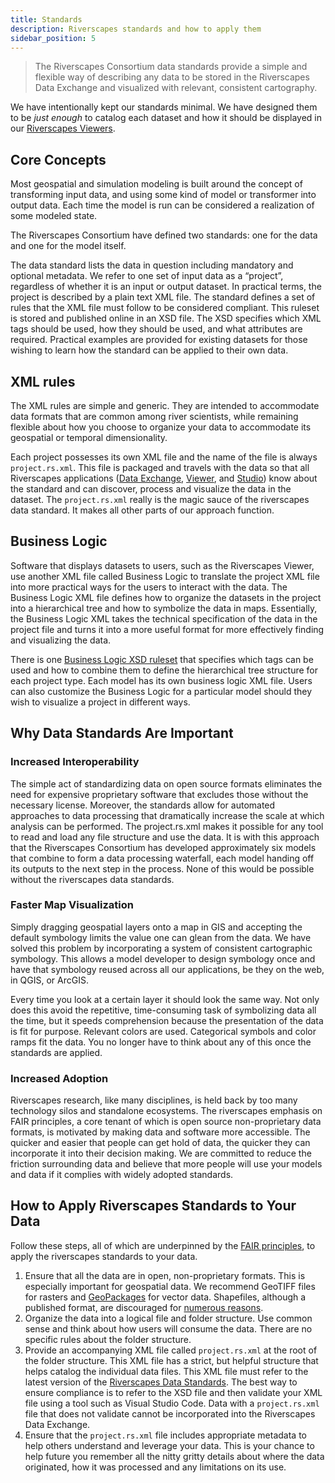 ```yaml
---
title: Standards
description: Riverscapes standards and how to apply them
sidebar_position: 5
---
```


> The Riverscapes Consortium data standards provide a simple and flexible way of describing any data to be stored in the Riverscapes Data Exchange and visualized with relevant, consistent cartography.

We have intentionally kept our standards minimal. We have designed them to be *just enough* to catalog each dataset and how it should be displayed in our [Riverscapes Viewers](https://viewer.riverscapes.net/).

## Core Concepts

Most geospatial and simulation modeling is built around the concept of transforming input data, and using some kind of model or transformer into output data. Each time the model is run can be considered a realization of some modeled state.

The Riverscapes Consortium have defined two standards: one for the data and one for the model itself.

The data standard lists the data in question including mandatory and optional metadata. We refer to one set of input data as a “project”, regardless of whether it is an input or output dataset. In practical terms, the project is described by a plain text XML file. The standard defines a set of rules that the XML file must follow to be considered compliant. This ruleset is stored and published online in an XSD file. The XSD specifies which XML tags should be used, how they should be used, and what attributes are required. Practical examples are provided for existing datasets for those wishing to learn how the standard can be applied to their own data.

## XML rules

The XML rules are simple and generic. They are intended to accommodate data formats that are common among river scientists, while remaining flexible about how you choose to organize your data to accommodate its geospatial or temporal dimensionality.

Each project possesses its own XML file and the name of the file is always `project.rs.xml`. This file is packaged and travels with the data so that all Riverscapes applications ([Data Exchange](https://data.riverscapes.net), [Viewer](https://viewer.riverscapes.net), and [Studio](https://qris.riverscapes.net)) know about the standard and can discover, process and visualize the data in the dataset. The `project.rs.xml` really is the magic sauce of the riverscapes data standard. It makes all other parts of our approach function.

## Business Logic

Software that displays datasets to users, such as the Riverscapes Viewer, use another XML file called Business Logic to translate the project XML file into more practical ways for the users to interact with the data. The Business Logic XML file defines how to organize the datasets in the project into a hierarchical tree and how to symbolize the data in maps.
Essentially, the Business Logic XML takes the technical specification of the data in the project file and turns it into a more useful format for more effectively finding and visualizing the data.

There is one [Business Logic XSD ruleset](https://github.com/Riverscapes/RiverscapesXML/blob/master/RaveBusinessLogic/XSD/project_explorer.xsd) that specifies which tags can be used and how to combine them to define the hierarchical tree structure for each project type. Each model has its own business logic XML file.
Users can also customize the Business Logic for a particular model should they wish to visualize a project in different ways.

## Why Data Standards Are Important

### Increased Interoperability

The simple act of standardizing data on open source formats eliminates the need for expensive proprietary software that excludes those without the necessary license. Moreover, the standards allow for automated approaches to data processing that dramatically increase the scale at which analysis can be performed. The project.rs.xml makes it possible for any tool to read and load any file structure and use the data. It is with this approach that the Riverscapes Consortium has developed approximately six models that combine to form a data processing waterfall, each model handing off its outputs to the next step in the process. None of this would be possible without the riverscapes data standards.

### Faster Map Visualization

Simply dragging geospatial layers onto a map in GIS and accepting the default symbology limits the value one can glean from the data. We have solved this problem by incorporating a system of consistent cartographic symbology. This allows a model developer to design symbology once and have that symbology reused across all our applications, be they on the web, in QGIS, or ArcGIS.

Every time you look at a certain layer it should look the same way. Not only does this avoid the repetitive, time-consuming task of symbolizing data all the time, but it speeds comprehension because the presentation of the data is fit for purpose. Relevant colors are used. Categorical symbols and color ramps fit the data. You no longer have to think about any of this once the standards are applied.

### Increased Adoption

Riverscapes research, like many disciplines, is held back by too many technology silos and standalone ecosystems. The riverscapes emphasis on FAIR principles, a core tenant of which is open source non-proprietary data formats, is motivated by making data and software more accessible. The quicker and easier that people can get hold of data, the quicker they can incorporate it into their decision making. We are committed to reduce the friction surrounding data and believe that more people will use your models and data if it complies with widely adopted standards.

## How to Apply Riverscapes Standards to Your Data

Follow these steps, all of which are underpinned by the [FAIR principles](https://www.go-fair.org/fair-principles/), to apply the riverscapes standards to your data.

1. Ensure that all the data are in open, non-proprietary formats. This is especially important for geospatial data. We recommend GeoTIFF files for rasters and [GeoPackages](https://www.geopackage.org/) for vector data. Shapefiles, although a published format, are discouraged for [numerous reasons](http://switchfromshapefile.org/).
2. Organize the data into a logical file and folder structure. Use common sense and think about how users will consume the data. There are no specific rules about the folder structure.
3. Provide an accompanying XML file called `project.rs.xml` at the root of the folder structure. This XML file has a strict, but helpful structure that helps catalog the individual data files. This XML file must refer to the latest version of the [Riverscapes Data Standards](https://github.com/Riverscapes/RiverscapesXML/blob/master/Projects/XSD/V2/RiverscapesProject.xsd). The best way to ensure compliance is to refer to the XSD file and then validate your XML file using a tool such as Visual Studio Code. Data with a `project.rs.xml` file that does not validate cannot be incorporated into the Riverscapes Data Exchange.
4. Ensure that the `project.rs.xml` file includes appropriate metadata to help others understand and leverage your data. This is your chance to help future you remember all the nitty gritty details about where the data originated, how it was processed and any limitations on its use.
